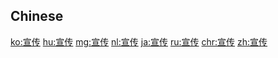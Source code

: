 {{also|宣傳}}
==Chinese==
{{zh-see|宣傳}}

[[ko:宣传]]
[[hu:宣传]]
[[mg:宣传]]
[[nl:宣传]]
[[ja:宣传]]
[[ru:宣传]]
[[chr:宣传]]
[[zh:宣传]]